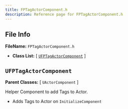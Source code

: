 ```yaml
---
title: FPTagActorComponent.h
description: Reference page for FPTagActorComponent.h
---
```


## File Info

__FileName:__ `FPTagActorComponent.h`
- __Class List:__ 
[ [`UFPTagActorComponent`](#ufptagactorcomponent) ]


## `UFPTagActorComponent` 


__Parent Classes:__
[ `UActorComponent` ]

 
Helper Component to add Tags to Actor. 
- Adds Tags to Actor on `InitializeComponent` 
